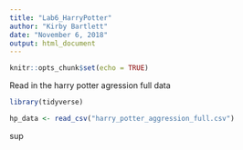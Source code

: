 ```yaml
---
title: "Lab6_HarryPotter"
author: "Kirby Bartlett"
date: "November 6, 2018"
output: html_document
---
```


```r
knitr::opts_chunk$set(echo = TRUE)
```

Read in the harry potter agression full data 

```r
library(tidyverse)

hp_data <- read_csv("harry_potter_aggression_full.csv")

```

sup 